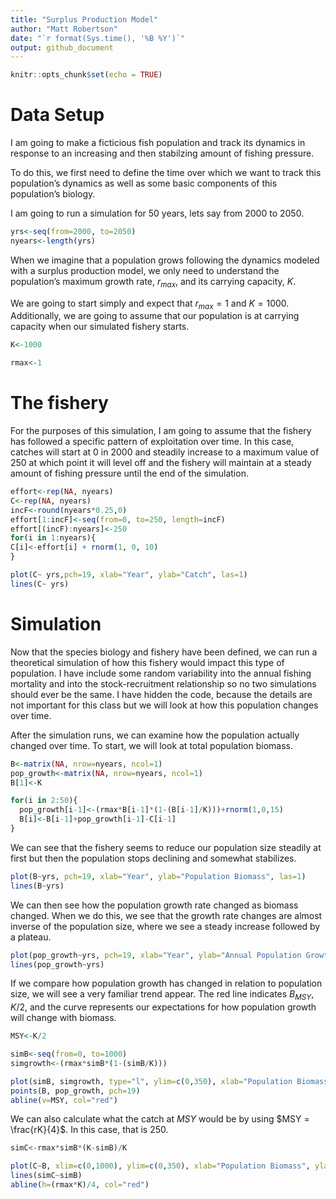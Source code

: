```yaml
---
title: "Surplus Production Model"
author: "Matt Robertson"
date: "`r format(Sys.time(), '%B %Y')`"
output: github_document
---
```


```r
knitr::opts_chunk$set(echo = TRUE)
```

# Data Setup

I am going to make a ficticious fish population and track its dynamics in response to an increasing and then stabilzing amount of fishing pressure.

To do this, we first need to define the time over which we want to track this population’s dynamics as well as some basic components of this population’s biology.

I am going to run a simulation for 50 years, lets say from 2000 to 2050.

```r
yrs<-seq(from=2000, to=2050)
nyears<-length(yrs)
```

When we imagine that a population grows following the dynamics modeled with a surplus production model, we only need to understand the population's maximum growth rate, $r_{max}$, and its carrying capacity, $K$.

We are going to start simply and expect that $r_{max} = 1$ and $K = 1000$. Additionally, we are going to assume that our population is at carrying capacity when our simulated fishery starts.

```r
K<-1000

rmax<-1
```

# The fishery

For the purposes of this simulation, I am going to assume that the fishery has followed a specific pattern of exploitation over time. In this case, catches will start at 0 in 2000 and steadily increase to a maximum value of 250 at which point it will level off and the fishery will maintain at a steady amount of fishing pressure until the end of the simulation.

```r
effort<-rep(NA, nyears)
C<-rep(NA, nyears)
incF<-round(nyears*0.25,0)
effort[1:incF]<-seq(from=0, to=250, length=incF)
effort[(incF):nyears]<-250
for(i in 1:nyears){
C[i]<-effort[i] + rnorm(1, 0, 10)
}

plot(C~ yrs,pch=19, xlab="Year", ylab="Catch", las=1)
lines(C~ yrs)
```

# Simulation

Now that the species biology and fishery have been defined, we can run a theoretical simulation of how this fishery would impact this type of population. I have include some random variability into the annual fishing mortality and into the stock-recruitment relationship so no two simulations should ever be the same. I have hidden the code, because the details are not important for this class but we will look at how this population changes over time.

After the simulation runs, we can examine how the population actually changed over time. To start, we will look at total population biomass.

```r

B<-matrix(NA, nrow=nyears, ncol=1)
pop_growth<-matrix(NA, nrow=nyears, ncol=1)
B[1]<-K

for(i in 2:50){
  pop_growth[i-1]<-(rmax*B[i-1]*(1-(B[i-1]/K)))+rnorm(1,0,15)
  B[i]<-B[i-1]+pop_growth[i-1]-C[i-1]
}
```

We can see that the fishery seems to reduce our population size steadily at first but then the population stops declining and somewhat stabilizes.

```r
plot(B~yrs, pch=19, xlab="Year", ylab="Population Biomass", las=1)
lines(B~yrs)
```

We can then see how the population growth rate changed as biomass changed. When we do this, we see that the growth rate changes are almost inverse of the population size, where we see a steady increase followed by a plateau.

```r
plot(pop_growth~yrs, pch=19, xlab="Year", ylab="Annual Population Growth Rate", las=1)
lines(pop_growth~yrs)
```

If we compare how population growth has changed in relation to population size, we will see a very familiar trend appear. The red line indicates $B_{MSY}$, $K/2$, and the curve represents our expectations for how population growth will change with biomass.

```r
MSY<-K/2

simB<-seq(from=0, to=1000)
simgrowth<-(rmax*simB*(1-(simB/K)))

plot(simB, simgrowth, type="l", ylim=c(0,350), xlab="Population Biomass", ylab="Population Growth Rate", las=1)
points(B, pop_growth, pch=19)
abline(v=MSY, col="red")
```

We can also calculate what the catch at $MSY$ would be by using $MSY = \frac{rK}{4}$. In this case, that is 250.

```r
simC<-rmax*simB*(K-simB)/K

plot(C~B, xlim=c(0,1000), ylim=c(0,350), xlab="Population Biomass", ylab="Catch", las=1, pch=19)
lines(simC~simB)
abline(h=(rmax*K)/4, col="red")
```

